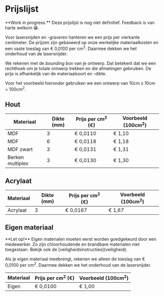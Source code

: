 
# Prijslijst

<Callout type="info">
  **Work in progress.** Deze prijslijst is nog niet definitief. Feedback is van
  harte welkom 😁.
</Callout>

Voor lasersnijden en -graveren hanteren we een prijs per vierkante centimeter. De prijzen zijn gebaseerd op onze werkelijke materiaalkosten en een vaste toeslag van € 0,0100 per cm<sup>2</sup>. Daarmee dekken we het onderhoud van de lasersnijder.

We rekenen met de _bounding box_ van je ontwerp. Dat betekent dat we een rechthoek om je totale ontwerp trekken en die afmetingen gebruiken. De prijs is afhankelijk van de materiaalsoort en -dikte.

Voor het voorbeeld hieronder gebruiken we een ontwerp van 10cm x 10cm = 100cm<sup>2</sup>.

## Hout

| Materiaal        | Dikte (mm) | Prijs per cm<sup>2</sup> (€) | Voorbeeld (100cm<sup>2</sup>) |
| ---------------- | ---------- | ---------------------------- | ----------------------------- |
| MDF              | 3          | € 0,0110                     | € 1,10                        |
| MDF              | 6          | € 0,0118                     | € 1,18                        |
| MDF zwart        | 3          | € 0,0131                     | € 1,31                        |
| Berken multiplex | 3          | € 0,0130                     | € 1,30                        |

## Acrylaat

| Materiaal | Dikte (mm) | Prijs per cm<sup>2</sup> (€) | Voorbeeld (100cm<sup>2</sup>) |
| --------- | ---------- | ---------------------------- | ----------------------------- |
| Acrylaat  | 3          | € 0,0167                     | € 1,67                        |

## Eigen materiaal

<Callout type="warning">
  **Let op!** Eigen materialen moeten eerst worden goedgekeurd door een
  medewerker. Zo zijn chloorhoudende en brandbare materialen niet toegestaan.
  Bekijk ook de [veiligheidsinstructies](veiligheid).
</Callout>

Als je eigen materiaal meebrengt, rekenen we alleen de toeslag van € 0,0100 per cm<sup>2</sup>. Daarmee dekken we het onderhoud van de lasersnijder.

| Materiaal | Prijs per cm<sup>2</sup> (€) | Voorbeeld (100cm<sup>2</sup>) |
| --------- | ---------------------------- | ----------------------------- |
| Eigen     | € 0,0100                     | € 1,00                        |
